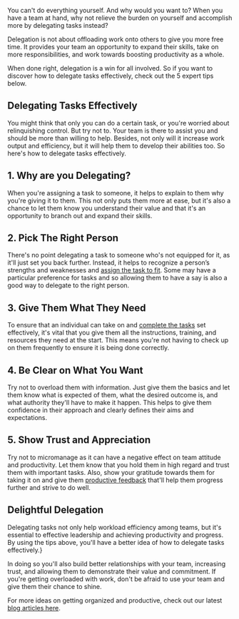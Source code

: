 <BlogImage  />
<BlogInfo  />

You can't do everything yourself. And why would you want to? When you have a team at hand, why not relieve 
the burden on yourself and accomplish more by delegating tasks instead?

Delegation is not about offloading work onto others to give you more free time. It provides your team an
opportunity to expand their skills, take on more responsibilities, and work towards boosting productivity as a whole.

When done right, delegation is a win for all involved. So if you want to discover how to delegate tasks effectively, 
check out the 5 expert tips below.

<MobileAd />

## Delegating Tasks Effectively

You might think that only you can do a certain task, or you're worried about relinquishing control. But try not to. 
Your team is there to assist you and should be more than willing to help. Besides, not only will it increase work 
output and efficiency, but it will help them to develop their abilities too. So here's how to delegate tasks effectively.

## 1. Why are you Delegating?

When you're assigning a task to someone, it helps to explain to them why you're giving it to them. This not only 
puts them more at ease, but it's also a chance to let them know you understand their value and that it's an opportunity 
to branch out and expand their skills.

## 2. Pick The Right Person

There's no point delegating a task to someone who's not equipped for it, as it'll just set you back further. Instead, 
it helps to recognize a person’s strengths and weaknesses and 
[assign the task to fit](https://pitchinclub.com/blog/need-a-shared-task-list). Some may have a particular 
preference for tasks and so allowing them to have a say is also a good way to delegate to the right person.

<MobileAd />

## 3. Give Them What They Need

To ensure that an individual can take on and 
[complete the tasks](https://www.lifehack.org/688325/how-to-delegate-work-the-definitive-guide-for-successful-leaders)
set effectively, it's vital that you give them all the instructions, training, and resources they need at the start. This means you're not 
having to check up on them frequently to ensure it is being done correctly.

## 4. Be Clear on What You Want

Try not to overload them with information. Just give them the basics and let them know what is expected of them, what the desired 
outcome is, and what authority they'll have to make it happen. This helps to give them confidence in their approach and clearly 
defines their aims and expectations.

<MobileAd />

## 5. Show Trust and Appreciation

Try not to micromanage as it can have a negative effect on team attitude and productivity. Let them know that you hold them in 
high regard and trust them with important tasks. Also, show your gratitude towards them for taking it on and give them
[productive feedback](https://medium.com/hr-blog-resources/8-golden-rules-for-giving-positive-productive-feedback-at-work-1ad5c88b6c36)
that'll help them progress further and strive to do well.  

## Delightful Delegation

Delegating tasks not only help workload efficiency among teams, but it's essential to effective leadership and achieving productivity 
and progress. By using the tips above, you'll have a better idea of how to delegate tasks effectively.}

In doing so you'll also build better relationships with your team, increasing trust, and allowing them to demonstrate their value and 
commitment. If you're getting overloaded with work, don't be afraid to use your team and give them their chance to shine.

For more ideas on getting organized and productive, check out our latest 
[blog articles here](https://pitchinclub.com/blog/list/1).

<MobileAd />
